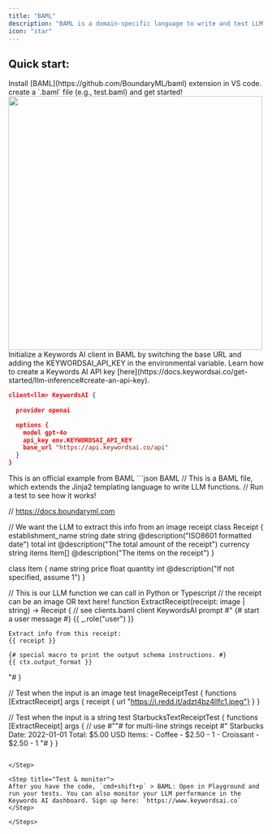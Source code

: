 ```yaml
---
title: "BAML"
description: "BAML is a domain-specific language to write and test LLM functions. Use BAML with Keywords AI to get complete LLM observability"
icon: "star"
---
```


## Quick start: 
<Steps >
<Step title="Install extension">
Install [BAML](https://github.com/BoundaryML/baml) extension in VS code. create a `.baml` file (e.g., test.baml) and get started!
<img  width="500"  src="/images/providers/baml.jpg" />
</Step>

<Step title= "Initialize a Keywords AI client">
Initialize a Keywords AI client in BAML by switching the base URL and adding the KEYWORDSAI_API_KEY in the environmental variable. Learn how to create a Keywords AI API key [here](https://docs.keywordsai.co/get-started/llm-inference#create-an-api-key).   

```json BAML
client<llm> KeywordsAI {
  
  provider openai

  options {
    model gpt-4o
    api_key env.KEYWORDSAI_API_KEY
    base_url "https://api.keywordsai.co/api"
  }
}
```

</Step>

<Step title= "Use the client and get LLM observability">
This is an official example from BAML
```json BAML
// This is a BAML file, which extends the Jinja2 templating language to write LLM functions.
// Run a test to see how it works!

// https://docs.boundaryml.com

// We want the LLM to extract this info from an image receipt
class Receipt {
  establishment_name string
  date string @description("ISO8601 formatted date")
  total int @description("The total amount of the receipt")
  currency string
  items Item[] @description("The items on the receipt")
}

class Item {
  name string
  price float
  quantity int @description("If not specified, assume 1")
}
 
// This is our LLM function we can call in Python or Typescript
// the receipt can be an image OR text here!
function ExtractReceipt(receipt: image | string) -> Receipt {
  // see clients.baml
  client KeywordsAI
  prompt #"
    {# start a user message #}
    {{ _.role("user") }}

    Extract info from this receipt:
    {{ receipt }}

    {# special macro to print the output schema instructions. #}
    {{ ctx.output_format }}
  "#
}

// Test when the input is an image
test ImageReceiptTest {
  functions [ExtractReceipt]
  args {
    receipt { url "https://i.redd.it/adzt4bz4llfc1.jpeg"}
  }
}

// Test when the input is a string
test StarbucksTextReceiptTest {
  functions [ExtractReceipt]
  args {
    // use #""# for multi-line strings
    receipt #"
      Starbucks
      Date: 2022-01-01
      Total: $5.00 USD
      Items:
      - Coffee
        - $2.50
        - 1
      - Croissant
        - $2.50
        - 1
    "#
  }
}



```

</Step>

<Step title="Test & monitor">
After you have the code, `cmd+shift+p` > BAML: Open in Playground and run your tests. You can also monitor your LLM performance in the Keywords AI dashboard. Sign up here: `https://www.keywordsai.co`
</Step>

</Steps>